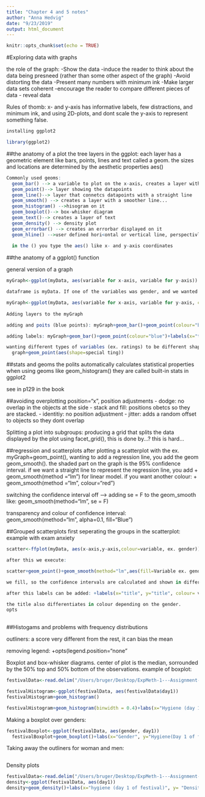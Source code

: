 ```yaml
---
title: "Chapter 4 and 5 notes"
author: "Anna Hedvig"
date: "9/23/2019"
output: html_document
---
```


```r
knitr::opts_chunk$set(echo = TRUE)
```

#Exploring data with graphs

the role of the graph:
  -Show the data
  -induce the reader to think about the data being presneed (rather than some other aspect of the graph)
  -Avoid distorting the data
  -Present many numbers with minimum ink
  -Make larger data sets coherent
  -encourage the reader to compare different pieces of data
  - reveal data

Rules of thomb: x- and y-axis has informative labels, few distractions, and minimum ink, and using 2D-plots, and dont scale the y-axis to represent something false.

```r
installing ggplot2

library(ggplot2)
```

##the anatomy of a plot
the tree layers in the ggplot: each layer has a geometric element like bars, points, lines and text called a geom. the sizes and locations are determined by the aesthetic properties aes()

```r
Commonly used geoms:
  geom_bar() --> a variable to plot on the x-axis, creates a layer with bars showing statistical properties
  geom_point()--> layer showing the datapoints
  geom_line()--> layer that connetcs datapoints with a straight line
  geom_smooth() --> creates a layer with a smoother line...
  geom_histogram() -->hisogram on it
  goem_boxplot()--> box-whisker diagram
  geom_text()--> creates a layer of text
  geom_density() --> density plot
  geom_errorbar() --> creates an errorbar displayed on it
  geom_hline() -->user defined hori<ontal or vertical line, perspectivly
  
  in the () you type the aes() like x- and y-axis coordinates
```

##the anatomy of a ggplot() function

general version of a graph
```r
myGraph<-ggplot(myData, aes(variable for x-axis, variable for y-axis))

dataframe is myData. If one of the variables was gender, and we wanted that part coloured:

myGraph<-ggplot(myData, aes(variable for x-axis, variable for y-axis, colour= gender))
  
Adding layers to the myGraph

adding and poits (blue points): myGraph+geom_bar()+geom_point(colour="blue")

adding labels: myGraph+geom_bar()+geom_point(colour="blue")+labels(x="text", y="text")

wanting different types of variables (ex. ratings) to be different shapes:
  graph+geom_point(aes(shape=special ting))
```

##stats and geoms
the polits automatically calculates statistical properties when using geoms like geom_histogram() 
they are called built-in stats in ggplot2
 
see in p129 in the book

##avoiding overplotting
position="x", position adjustments
    - dodge: no overlap in the objects at the side
    - stack and fill: positions obetcs so they are stacked.
    - identitiy: no position adjustment
    - jitter: adds a random offset to objects so they dont overlap
    
Splitting a  plot into subgroups: producing a grid that splits the data displayed by the plot using facet_grid(), this is done by...? this is hard...

##regression and scatterplots
after plotting a scatterplot with the ex. myGraph+geom_point(), wanting to add a regression line, you add the geom geom_smooth(). the shaded part on the graph is the 95% confidence interval. if we want a straight line to represent the regression line, you add + geom_smooth(method ="lm") for linear model. if you want another colour: + geom_smooth(method ="lm", colour="red") 

switching the confidence interval off --> adding se = F to the geom_smooth like: geom_smooth(method="lm", se = F)

transparency and colour of confidence interval: geom_smooth(method="lm", alpha=0.1, fill="Blue")

##Grouped scatterplots
first seperating the groups in the scatterplot:
example with exam anxiety

```r
scatter<-ffplot(myData, aes(x-axis,y-axis,colour=variable, ex. gender))

after this we execute:

scatter+geom_point()+geom_smooth(method="lm",aes(fill=Variable ex. gender), alpha=0.1)

we fill, so the confidence intervals are calculated and shown in different colours

after this labels can be added: +labels(x="title", y="title", colour= variable ex. gender)

the title also differentiates in colour depending on the gender.
opts
  
```
 
##Histogams and problems with frequency distributions

outliners: a score very different from the rest, it can bias the mean

removing legend: +opts(legend.position="none"

Boxplot and box-whisker diagrams. center of plot is the median, sorrounded by the 50% top and 50% bottom of the observations. example of boxplot:

```r
festivalData<-read.delim("/Users/bruger/Desktop/ExpMeth-1---Assignment-1/Data_ex/DownloadFestival.dat",header=TRUE)

festivalHistogram<-ggplot(festivalData, aes(festivalData$day1))
festivalHistogram+geom_histogram()

```

```r
festivalHistogram+geom_histogram(binwidth = 0.4)+labs(x="Hygiene (day 1 of festival",y="Frequency")
```

Making a boxplot over genders:

```r
festivalBoxplot<-ggplot(festivalData, aes(gender, day1))
  festivalBoxplot+geom_boxplot()+labs(x="Gender", y="Hygiene(Day 1 of festival")

```

Taking away the outliners for woman and men:

```r

```


Density plots

```r
festivalData<-read.delim("/Users/bruger/Desktop/ExpMeth-1---Assignment-1/Data_ex/DownloadFestival(No Outlier).dat",header=TRUE)
density<-ggplot(festivalData, aes(day1))
density+geom_density()+labs(x="hygiene (day 1 of festival)", y= "Density Estimate")
```







